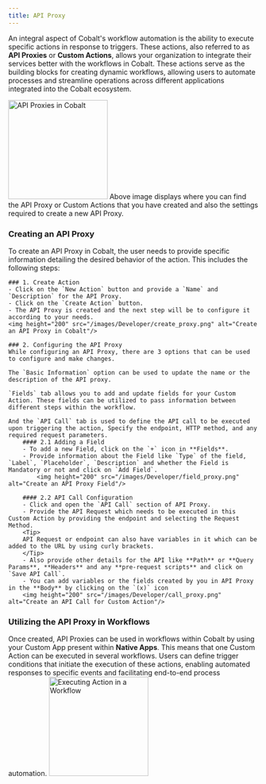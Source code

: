 ```yaml
---
title: API Proxy
---
```

An integral aspect of Cobalt's workflow automation is the ability to execute specific actions in response to triggers. These actions, also referred to as **API Proxies** or **Custom Actions**, allows your organization to integrate their services better with the workflows in Cobalt. These actions serve as the building blocks for creating dynamic workflows, allowing users to automate processes and streamline operations across different applications integrated into the Cobalt ecosystem.

<img height="200" src="/images/api_proxy.png" alt="API Proxies in Cobalt"/>
Above image displays where you can find the API Proxy or Custom Actions that you have created and also the settings required to create a new API Proxy.

### Creating an API Proxy
To create an API Proxy in Cobalt, the user needs to provide specific information detailing the desired behavior of the action. This includes the following steps:

    ### 1. Create Action
    - Click on the `New Action` button and provide a `Name` and `Description` for the API Proxy.
    - Click on the `Create Action` button.
    - The API Proxy is created and the next step will be to configure it according to your needs.
    <img height="200" src="/images/Developer/create_proxy.png" alt="Create an API Proxy in Cobalt"/>

    ### 2. Configuring the API Proxy
    While configuring an API Proxy, there are 3 options that can be used to configure and make changes.

    The `Basic Information` option can be used to update the name or the description of the API proxy.

    `Fields` tab allows you to add and update fields for your Custom Action. These fields can be utilized to pass information between different steps within the workflow.

    And the `API Call` tab is used to define the API call to be executed upon triggering the action, Specify the endpoint, HTTP method, and any required request parameters.
        #### 2.1 Adding a Field
        - To add a new Field, click on the `+` icon in **Fields**.
        - Provide information about the Field like `Type` of the field, `Label`, `Placeholder`, `Description` and whether the Field is Mandatory or not and click on `Add Field`.
            <img height="200" src="/images/Developer/field_proxy.png" alt="Create an API Proxy Field"/>   

        #### 2.2 API Call Configuration
        - Click and open the `API Call` section of API Proxy.
        - Provide the API Request which needs to be executed in this Custom Action by providing the endpoint and selecting the Request Method.
        <Tip>
        API Request or endpoint can also have variables in it which can be added to the URL by using curly brackets. 
        </Tip>
        - Also provide other details for the API like **Path** or **Query Params**, **Headers** and any **pre-request scripts** and click on `Save API Call`.
        - You can add variables or the fields created by you in API Proxy in the **Body** by clicking on the `(x)` icon
        <img height="200" src="/images/Developer/call_proxy.png" alt="Create an API Call for Custom Action"/> 

### Utilizing the API Proxy in Workflows
Once created, API Proxies can be used in workflows within Cobalt by using your Custom App present within **Native Apps**. This means that one Custom Action can be executed in several workflows. Users can define trigger conditions that initiate the execution of these actions, enabling automated responses to specific events and facilitating end-to-end process automation.
<img height="200" src="/images/Developer/proxy_workflow.png" alt="Executing Action in a Workflow"/> 